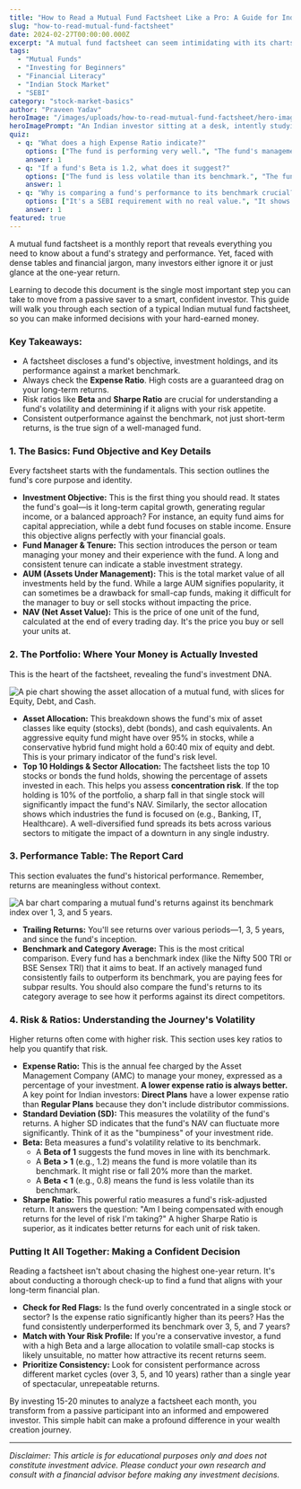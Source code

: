 ```yaml
---
title: "How to Read a Mutual Fund Factsheet Like a Pro: A Guide for Indian Investors"
slug: "how-to-read-mutual-fund-factsheet"
date: 2024-02-27T00:00:00.000Z
excerpt: "A mutual fund factsheet can seem intimidating with its charts and numbers. This guide breaks down each section, from asset allocation to risk ratios, helping you make informed investment decisions in the Indian market."
tags:
  - "Mutual Funds"
  - "Investing for Beginners"
  - "Financial Literacy"
  - "Indian Stock Market"
  - "SEBI"
category: "stock-market-basics"
author: "Praveen Yadav"
heroImage: "/images/uploads/how-to-read-mutual-fund-factsheet/hero-image.jpg"
heroImagePrompt: "An Indian investor sitting at a desk, intently studying a mutual fund factsheet on a tablet, with financial charts and graphs visible in the background, conveying a sense of focused analysis and smart decision-making."
quiz:
  - q: "What does a high Expense Ratio indicate?"
    options: ["The fund is performing very well.", "The fund's management costs are high, which can reduce your returns.", "The fund is less risky."]
    answer: 1
  - q: "If a fund's Beta is 1.2, what does it suggest?"
    options: ["The fund is less volatile than its benchmark.", "The fund is 20% more volatile than its benchmark.", "The fund's returns are 20% higher than its benchmark."]
    answer: 1
  - q: "Why is comparing a fund's performance to its benchmark crucial?"
    options: ["It's a SEBI requirement with no real value.", "It shows if the fund manager is justifying their fees by outperforming the market.", "It guarantees future returns."]
    answer: 1
featured: true
---
```


A mutual fund factsheet is a monthly report that reveals everything you need to know about a fund's strategy and performance. Yet, faced with dense tables and financial jargon, many investors either ignore it or just glance at the one-year return.

Learning to decode this document is the single most important step you can take to move from a passive saver to a smart, confident investor. This guide will walk you through each section of a typical Indian mutual fund factsheet, so you can make informed decisions with your hard-earned money.

### Key Takeaways:
*   A factsheet discloses a fund's objective, investment holdings, and its performance against a market benchmark.
*   Always check the **Expense Ratio**. High costs are a guaranteed drag on your long-term returns.
*   Risk ratios like **Beta** and **Sharpe Ratio** are crucial for understanding a fund's volatility and determining if it aligns with your risk appetite.
*   Consistent outperformance against the benchmark, not just short-term returns, is the true sign of a well-managed fund.

### 1. The Basics: Fund Objective and Key Details

Every factsheet starts with the fundamentals. This section outlines the fund's core purpose and identity.

*   **Investment Objective:** This is the first thing you should read. It states the fund's goal—is it long-term capital growth, generating regular income, or a balanced approach? For instance, an equity fund aims for capital appreciation, while a debt fund focuses on stable income. Ensure this objective aligns perfectly with your financial goals.
*   **Fund Manager & Tenure:** This section introduces the person or team managing your money and their experience with the fund. A long and consistent tenure can indicate a stable investment strategy.
*   **AUM (Assets Under Management):** This is the total market value of all investments held by the fund. While a large AUM signifies popularity, it can sometimes be a drawback for small-cap funds, making it difficult for the manager to buy or sell stocks without impacting the price.
*   **NAV (Net Asset Value):** This is the price of one unit of the fund, calculated at the end of every trading day. It's the price you buy or sell your units at.

### 2. The Portfolio: Where Your Money is Actually Invested

This is the heart of the factsheet, revealing the fund's investment DNA.

![A pie chart showing the asset allocation of a mutual fund, with slices for Equity, Debt, and Cash.](/images/uploads/how-to-read-mutual-fund-factsheet/asset-allocation.png)

*   **Asset Allocation:** This breakdown shows the fund's mix of asset classes like equity (stocks), debt (bonds), and cash equivalents. An aggressive equity fund might have over 95% in stocks, while a conservative hybrid fund might hold a 60:40 mix of equity and debt. This is your primary indicator of the fund's risk level.
*   **Top 10 Holdings & Sector Allocation:** The factsheet lists the top 10 stocks or bonds the fund holds, showing the percentage of assets invested in each. This helps you assess **concentration risk**. If the top holding is 10% of the portfolio, a sharp fall in that single stock will significantly impact the fund's NAV. Similarly, the sector allocation shows which industries the fund is focused on (e.g., Banking, IT, Healthcare). A well-diversified fund spreads its bets across various sectors to mitigate the impact of a downturn in any single industry.

### 3. Performance Table: The Report Card

This section evaluates the fund's historical performance. Remember, returns are meaningless without context.

![A bar chart comparing a mutual fund's returns against its benchmark index over 1, 3, and 5 years.](/images/uploads/how-to-read-mutual-fund-factsheet/performance-benchmark.png)

*   **Trailing Returns:** You'll see returns over various periods—1, 3, 5 years, and since the fund's inception.
*   **Benchmark and Category Average:** This is the most critical comparison. Every fund has a benchmark index (like the Nifty 500 TRI or BSE Sensex TRI) that it aims to beat. If an actively managed fund consistently fails to outperform its benchmark, you are paying fees for subpar results. You should also compare the fund's returns to its category average to see how it performs against its direct competitors.

### 4. Risk & Ratios: Understanding the Journey's Volatility

Higher returns often come with higher risk. This section uses key ratios to help you quantify that risk.

*   **Expense Ratio:** This is the annual fee charged by the Asset Management Company (AMC) to manage your money, expressed as a percentage of your investment. **A lower expense ratio is always better.** A key point for Indian investors: **Direct Plans** have a lower expense ratio than **Regular Plans** because they don't include distributor commissions.
*   **Standard Deviation (SD):** This measures the volatility of the fund's returns. A higher SD indicates that the fund's NAV can fluctuate more significantly. Think of it as the "bumpiness" of your investment ride.
*   **Beta:** Beta measures a fund's volatility relative to its benchmark.
    *   A **Beta of 1** suggests the fund moves in line with its benchmark.
    *   A **Beta > 1** (e.g., 1.2) means the fund is more volatile than its benchmark. It might rise or fall 20% more than the market.
    *   A **Beta < 1** (e.g., 0.8) means the fund is less volatile than its benchmark.
*   **Sharpe Ratio:** This powerful ratio measures a fund's risk-adjusted return. It answers the question: "Am I being compensated with enough returns for the level of risk I'm taking?" A higher Sharpe Ratio is superior, as it indicates better returns for each unit of risk taken.

### Putting It All Together: Making a Confident Decision

Reading a factsheet isn't about chasing the highest one-year return. It's about conducting a thorough check-up to find a fund that aligns with your long-term financial plan.

*   **Check for Red Flags:** Is the fund overly concentrated in a single stock or sector? Is the expense ratio significantly higher than its peers? Has the fund consistently underperformed its benchmark over 3, 5, and 7 years?
*   **Match with Your Risk Profile:** If you're a conservative investor, a fund with a high Beta and a large allocation to volatile small-cap stocks is likely unsuitable, no matter how attractive its recent returns seem.
*   **Prioritize Consistency:** Look for consistent performance across different market cycles (over 3, 5, and 10 years) rather than a single year of spectacular, unrepeatable returns.

By investing 15-20 minutes to analyze a factsheet each month, you transform from a passive participant into an informed and empowered investor. This simple habit can make a profound difference in your wealth creation journey.

---
*Disclaimer: This article is for educational purposes only and does not constitute investment advice. Please conduct your own research and consult with a financial advisor before making any investment decisions.*